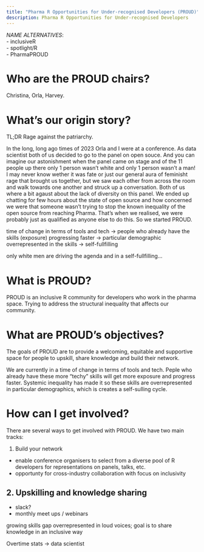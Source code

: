 ```yaml
---
title: "Pharma R Opportunities for Under-recognised Developers (PROUD)"
description: Pharma R Opportunities for Under-recognised Developers
---
```


_NAME ALTERNATIVES_:  
- inclusiveR  
- spotlight/R  
- PharmaPROUD

# Who are the PROUD chairs?
Christina, Orla, Harvey. 

# What's our origin story?
TL;DR 
Rage against the patriarchy. 

In the long, long ago times of 2023 Orla and I were at a conference. As data scientist both of us decided to go to the panel on open souce. And you can imagine our astonishment when the panel came on stage and of the 11 people up there only 1 person wasn't white and only 1 person wasn't a man! 
I may never know wether it was fate or just our general aura of feminisht rage that brought us together, but we saw each other from across the room and walk towards one another and struck up a conversation. Both of us where a bit agaust about the lack of diversity on this panel. We ended up chatting for few hours about the state of open source and how concerned we were that someone wasn't trying to stop the known inequality of the open source from reaching Pharma. That's when we realised, we were probably just as qualified as anyone else to do this. So we started PROUD. 

time of change in terms of tools and tech -> people who already have the skills (exposure) progressing faster -> particular demographic overrepresented in the skills -> self-fullfilling  

only white men are driving the agenda and in a self-fullfilling... 

# What is PROUD? 
PROUD is an inclusive R community for developers who work in the pharma space. Trying to address the structural inequality that affects our community.  

# What are PROUD's objectives? 
The goals of PROUD are to provide a welcoming, equitable and supportive space for people to upskill, share knowledge and build their network. 

We are currently in a time of change in terms of tools and tech. Peple who already have these more "techy" skills will get more exposure and progress faster. Systemic inequality has made it so these skills are overrepresented in particular demographics, which is creates a self-sulling cycle. 

# How can I get involved? 

There are several ways to get involved with PROUD. We have two main tracks:

1. Build your network  
- enable conference organisers to select from a diverse pool of R developers for representations on panels, talks, etc.   
- opportunty for cross-industry collaboration with focus on inclusivity  
2. Upskilling and knowledge sharing  
- 

- slack? 
- monthly meet ups / webinars 


growing skills gap overrepresented in loud voices; 
goal is to share knowledge in an inclusive way


Overtime stats -> data scientist



